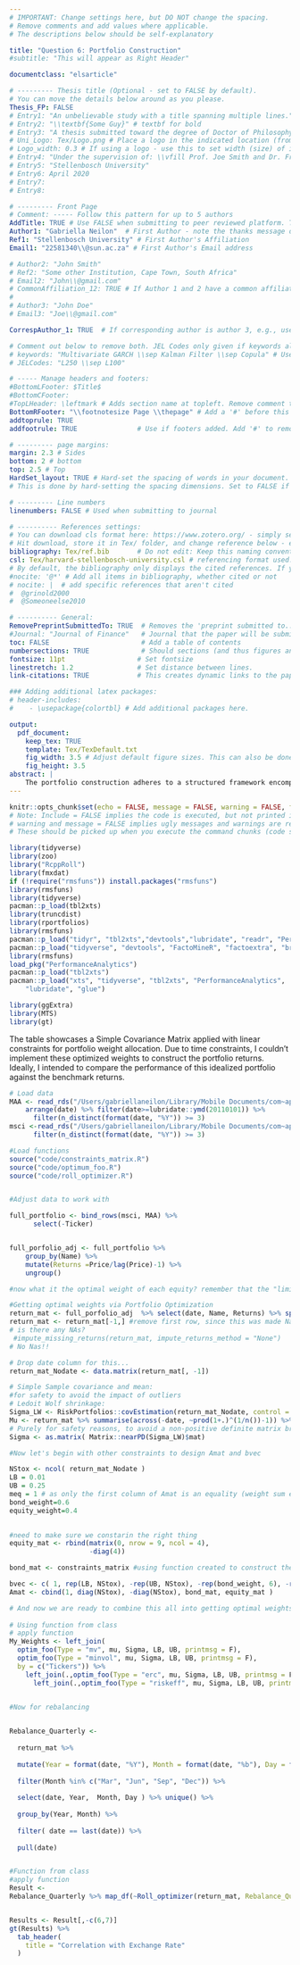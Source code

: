 ```yaml
---
# IMPORTANT: Change settings here, but DO NOT change the spacing.
# Remove comments and add values where applicable.
# The descriptions below should be self-explanatory

title: "Question 6: Portfolio Construction"
#subtitle: "This will appear as Right Header"

documentclass: "elsarticle"

# --------- Thesis title (Optional - set to FALSE by default).
# You can move the details below around as you please.
Thesis_FP: FALSE
# Entry1: "An unbelievable study with a title spanning multiple lines."
# Entry2: "\\textbf{Some Guy}" # textbf for bold
# Entry3: "A thesis submitted toward the degree of Doctor of Philosophy"
# Uni_Logo: Tex/Logo.png # Place a logo in the indicated location (from your root, e.g. defaults to ~/Tex/Logo.png) and uncomment this line. Leave uncommented for no image
# Logo_width: 0.3 # If using a logo - use this to set width (size) of image
# Entry4: "Under the supervision of: \\vfill Prof. Joe Smith and Dr. Frank Smith"
# Entry5: "Stellenbosch University"
# Entry6: April 2020
# Entry7:
# Entry8:

# --------- Front Page
# Comment: ----- Follow this pattern for up to 5 authors
AddTitle: TRUE # Use FALSE when submitting to peer reviewed platform. This will remove author names.
Author1: "Gabriella Neilon"  # First Author - note the thanks message displayed as an italic footnote of first page.
Ref1: "Stellenbosch University" # First Author's Affiliation
Email1: "22581340\\@sun.ac.za" # First Author's Email address

# Author2: "John Smith"
# Ref2: "Some other Institution, Cape Town, South Africa"
# Email2: "John\\@gmail.com"
# CommonAffiliation_12: TRUE # If Author 1 and 2 have a common affiliation. Works with _13, _23, etc.
# 
# Author3: "John Doe"
# Email3: "Joe\\@gmail.com"

CorrespAuthor_1: TRUE  # If corresponding author is author 3, e.g., use CorrespAuthor_3: TRUE

# Comment out below to remove both. JEL Codes only given if keywords also given.
# keywords: "Multivariate GARCH \\sep Kalman Filter \\sep Copula" # Use \\sep to separate
# JELCodes: "L250 \\sep L100"

# ----- Manage headers and footers:
#BottomLFooter: $Title$
#BottomCFooter:
#TopLHeader: \leftmark # Adds section name at topleft. Remove comment to add it.
BottomRFooter: "\\footnotesize Page \\thepage" # Add a '#' before this line to remove footer.
addtoprule: TRUE
addfootrule: TRUE               # Use if footers added. Add '#' to remove line.

# --------- page margins:
margin: 2.3 # Sides
bottom: 2 # bottom
top: 2.5 # Top
HardSet_layout: TRUE # Hard-set the spacing of words in your document. This will stop LaTeX squashing text to fit on pages, e.g.
# This is done by hard-setting the spacing dimensions. Set to FALSE if you want LaTeX to optimize this for your paper.

# --------- Line numbers
linenumbers: FALSE # Used when submitting to journal

# ---------- References settings:
# You can download cls format here: https://www.zotero.org/ - simply search for your institution. You can also edit and save cls formats here: https://editor.citationstyles.org/about/
# Hit download, store it in Tex/ folder, and change reference below - easy.
bibliography: Tex/ref.bib       # Do not edit: Keep this naming convention and location.
csl: Tex/harvard-stellenbosch-university.csl # referencing format used.
# By default, the bibliography only displays the cited references. If you want to change this, you can comment out one of the following:
#nocite: '@*' # Add all items in bibliography, whether cited or not
# nocite: |  # add specific references that aren't cited
#  @grinold2000
#  @Someoneelse2010

# ---------- General:
RemovePreprintSubmittedTo: TRUE  # Removes the 'preprint submitted to...' at bottom of titlepage
#Journal: "Journal of Finance"   # Journal that the paper will be submitting to, if RemovePreprintSubmittedTo is set to TRUE.
toc: FALSE                       # Add a table of contents
numbersections: TRUE             # Should sections (and thus figures and tables) be numbered?
fontsize: 11pt                  # Set fontsize
linestretch: 1.2                # Set distance between lines.
link-citations: TRUE            # This creates dynamic links to the papers in reference list.

### Adding additional latex packages:
# header-includes:
#    - \usepackage{colortbl} # Add additional packages here.

output:
  pdf_document:
    keep_tex: TRUE
    template: Tex/TexDefault.txt
    fig_width: 3.5 # Adjust default figure sizes. This can also be done in the chunks of the text.
    fig_height: 3.5
abstract: |
    The portfolio construction adheres to a structured framework encompassing a long-only strategy and employs covariance and mean forecasts derived from a look-back period not exceeding 3 years. Assets lacking a minimum of 3 years’ returns data are excluded from consideration. The portfolio is subject to quarterly rebalancing to maintain alignment with predefined exposure thresholds, including a 25% limit on Bonds and credit instruments, a maximum of 60% exposure to Equities, and a cap of 40% on single asset exposure. Utilizing monthly data, a covariance matrix has been estimated using datasets available post-2010 for analytical purposes.
---
```


<!-- First: Set your default preferences for chunk options: -->

<!-- If you want a chunk's code to be printed, set echo = TRUE. message = FALSE stops R printing ugly package loading details in your final paper too. I also suggest setting warning = FALSE and checking for warnings in R, else you might find ugly warnings in your paper. -->

```r
knitr::opts_chunk$set(echo = FALSE, message = FALSE, warning = FALSE, fig.width = 6, fig.height = 5, fig.pos="H", fig.pos = 'H')
# Note: Include = FALSE implies the code is executed, but not printed in your pdf.
# warning and message = FALSE implies ugly messages and warnings are removed from your pdf.
# These should be picked up when you execute the command chunks (code sections below) in your rmd, not printed in your paper!

library(tidyverse)
library(zoo)
library("RcppRoll")
library(fmxdat)
if (!require("rmsfuns")) install.packages("rmsfuns")
library(rmsfuns)
library(tidyverse)
pacman::p_load(tbl2xts)
library(truncdist)
library(rportfolios)
library(rmsfuns)
pacman::p_load("tidyr", "tbl2xts","devtools","lubridate", "readr", "PerformanceAnalytics", "ggplot2", "dplyr")
pacman::p_load("tidyverse", "devtools", "FactoMineR", "factoextra", "broom", "rmsfuns")
library(rmsfuns)
load_pkg("PerformanceAnalytics")
pacman::p_load("tbl2xts")
pacman::p_load("xts", "tidyverse", "tbl2xts", "PerformanceAnalytics", 
    "lubridate", "glue")

library(ggExtra)
library(MTS)
library(gt)
```


<!-- ############################## -->
<!-- # Start Writing here: -->
<!-- ############################## -->

The table showcases a Simple Covariance Matrix applied with linear constraints for portfolio weight allocation. Due to time constraints, I couldn't implement these optimized weights to construct the portfolio returns. Ideally, I intended to compare the performance of this idealized portfolio against the benchmark returns.

```r
# Load data
MAA <- read_rds("/Users/gabriellaneilon/Library/Mobile Documents/com~apple~CloudDocs/Masters/Data_23/MAA.rds") %>% 
    arrange(date) %>% filter(date>=lubridate::ymd(20110101)) %>% 
      filter(n_distinct(format(date, "%Y")) >= 3)
msci <-read_rds("/Users/gabriellaneilon/Library/Mobile Documents/com~apple~CloudDocs/Masters/Data_23/msci.rds") %>%filter(Name %in% c("MSCI_ACWI", "MSCI_USA", "MSCI_RE", "MSCI_Jap")) %>%  arrange(date) %>% filter(date>=lubridate::ymd(20110101)) %>% 
      filter(n_distinct(format(date, "%Y")) >= 3)

#Load functions
source("code/constraints_matrix.R")
source("code/optimum_foo.R")
source("code/roll_optimizer.R")


#Adjust data to work with

full_portfolio <- bind_rows(msci, MAA) %>% 
      select(-Ticker)


full_porfolio_adj <- full_portfolio %>% 
    group_by(Name) %>% 
    mutate(Returns =Price/lag(Price)-1) %>% 
    ungroup()

#now what it the optimal weight of each equity? remember that the "limit exposure" instruction is how I am going to cap my porfolio

#Getting optimal weights via Portfolio Optimization
return_mat <- full_porfolio_adj  %>% select(date, Name, Returns) %>% spread(Name, Returns)
return_mat <- return_mat[-1,] #remove first row, since this was made Na after returns was calculated
# is there any NAs?
 #impute_missing_returns(return_mat, impute_returns_method = "None") 
# No Nas!!

# Drop date column for this...
return_mat_Nodate <- data.matrix(return_mat[, -1])

# Simple Sample covariance and mean:
#for safety to avoid the impact of outliers
# Ledoit Wolf shrinkage:
Sigma_LW <- RiskPortfolios::covEstimation(return_mat_Nodate, control = list(type = "lw"))
Mu <- return_mat %>% summarise(across(-date, ~prod(1+.)^(1/n())-1)) %>% purrr::as_vector()
# Purely for safety reasons, to avoid a non-positive definite matrix breaking your function...
Sigma <- as.matrix( Matrix::nearPD(Sigma_LW)$mat)

#Now let's begin with other constraints to design Amat and bvec

NStox <- ncol( return_mat_Nodate )
LB = 0.01
UB = 0.25
meq = 1 # as only the first column of Amat is an equality (weight sum equals 1)
bond_weight=0.6
equity_weight=0.4

 
#need to make sure we constarin the right thing
equity_mat <- rbind(matrix(0, nrow = 9, ncol = 4),
                    -diag(4)) 

bond_mat <- constraints_matrix #using function created to construct the matrix

bvec <- c( 1, rep(LB, NStox), -rep(UB, NStox), -rep(bond_weight, 6), -rep(equity_weight, 4))
Amat <- cbind(1, diag(NStox), -diag(NStox), bond_mat, equity_mat )

# And now we are ready to combine this all into getting optimal weights given these constraints:
  
# Using function from class
# apply function
My_Weights <- left_join(
  optim_foo(Type = "mv", mu, Sigma, LB, UB, printmsg = F),
  optim_foo(Type = "minvol", mu, Sigma, LB, UB, printmsg = F),
  by = c("Tickers")) %>% 
    left_join(.,optim_foo(Type = "erc", mu, Sigma, LB, UB, printmsg = F),by = c("Tickers")) %>% 
      left_join(.,optim_foo(Type = "riskeff", mu, Sigma, LB, UB, printmsg = F),by = c("Tickers"))
  

#Now for rebalancing


Rebalance_Quarterly <- 
  
  return_mat %>% 
  
  mutate(Year = format(date, "%Y"), Month = format(date, "%b"), Day = format(date, "%a")) %>% 
  
  filter(Month %in% c("Mar", "Jun", "Sep", "Dec")) %>% 
  
  select(date, Year,  Month, Day ) %>% unique() %>% 
  
  group_by(Year, Month) %>% 
  
  filter( date == last(date)) %>% 
  
  pull(date)


#Function from class
#apply function
Result <- 
Rebalance_Quarterly %>% map_df(~Roll_optimizer(return_mat, Rebalance_Quarterly = ., LookBackSel = 36))


Results <- Result[,-c(6,7)]
gt(Results) %>%
  tab_header(
    title = "Correlation with Exchange Rate"
  )
```

<!-- The following is a code chunk. It must have its own unique name (after the r), or no name. After the comma follows commands for R which are self-explanatory. By default, the code and messages will not be printed in your pdf, just the output: -->



<!-- :::::: {.columns data-latex="[T]"} -->
<!-- ::: {.column data-latex="{0.7\textwidth}"} -->
<!-- ```{r, echo=FALSE, fig.width=4, fig.height=4} -->
<!-- par(mar = c(4, 4, .2, .1)) -->
<!-- plot(cars, pch = 19) -->
<!-- ``` -->
<!-- ::: -->
<!-- ::: {.column data-latex="{0.05\textwidth}"} -->
<!-- \ -->
<!-- ::: -->
<!-- ::: {.column data-latex="{0.2\textwidth}"} -->
<!-- \scriptsize -->

<!-- ## Data {-} -->
<!-- The figure on the left-hand side shows the `cars` data. -->

<!-- Lorem ipsum dolor sit amet, consectetur adipiscing elit, sed do -->
<!-- eiusmod tempor incididunt ut labore et dolore magna aliqua. Ut -->
<!-- enim ad minim veniam, quis nostrud exercitation ullamco laboris -->
<!-- nisi ut aliquip ex ea commodo consequat. -->
<!-- ::: -->
<!-- :::::: -->


<!-- $$ -->
<!-- This is a commented out section in the writing part. -->
<!-- Comments are created by highlighting text, amnd pressing CTL+C -->
<!-- \\begin{align} -->
<!-- \\beta = \\alpha^2 -->
<!-- \end{align} -->
<!-- $$ -->




\hfill

<!-- hfill can be used to create a space, like here between text and table. -->





<!-- Make title of bibliography here: -->
<!-- \newpage -->

\newpage

<!-- # References {-} -->

<!-- <div id="refs"></div> -->


<!-- # Appendix {-} -->

<!-- ## Appendix A {-} -->

<!-- Some appendix information here -->

<!-- ## Appendix B {-} -->



